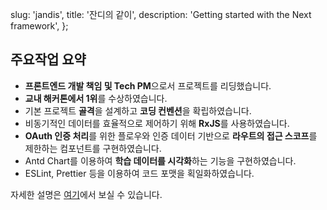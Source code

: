   slug: 'jandis',
  title: '잔디의 같이',
  description: 'Getting started with the Next framework',
};


## 주요작업 요약

- **프론트엔드 개발 책임 및 Tech PM**으로서 프로젝트를 리딩했습니다.
- **교내 해커톤에서 1위**를 수상하였습니다.
- 기본 프로젝트 **골격**을 설계하고 **코딩 컨벤션**을 확립하였습니다.
- 비동기적인 데이터를 효율적으로 제어하기 위해 **RxJS**를 사용하였습니다.
- **OAuth 인증 처리**를 위한 플로우와 인증 데이터 기반으로 **라우트의 접근 스코프**를 제한하는 컴포넌트를 구현하였습니다.
- Antd Chart를 이용하여 **학습 데이터를 시각화**하는 기능을 구현하였습니다.
- ESLint, Prettier 등을 이용하여 코드 포맷을 획일화하였습니다.

자세한 설명은 <a href="https://github.com/CLUG-kr/Frontend_JANDI-s_VALUE/blob/main/README.md" target="_blank" rel="noreferrer">여기</a>에서 보실 수 있습니다.